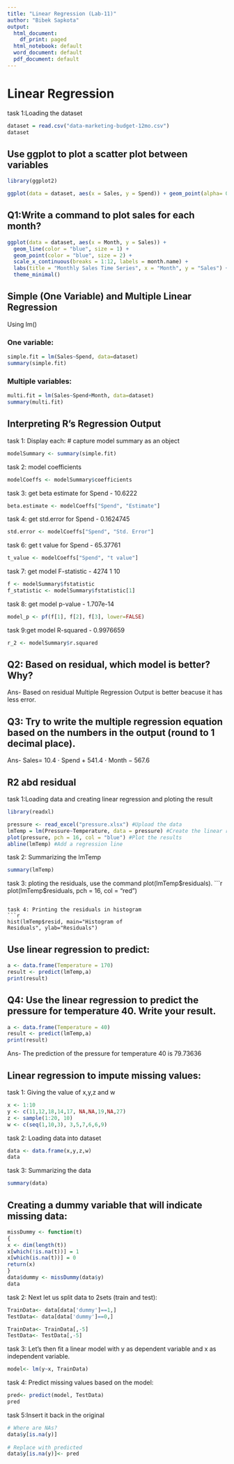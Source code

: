 ```yaml
---
title: "Linear Regression (Lab-11)"
author: "Bibek Sapkota"
output:
  html_document:
    df_print: paged
  html_notebook: default
  word_document: default
  pdf_document: default
---
```


# Linear Regression

task 1:Loading the dataset
```r
dataset = read.csv("data-marketing-budget-12mo.csv")
dataset
```

## Use ggplot to plot a scatter plot between variables

```r
library(ggplot2)

ggplot(data = dataset, aes(x = Sales, y = Spend)) + geom_point(alpha= 0.3, color= "blue") 
```

## Q1:Write a command to plot sales for each month? 

```r
ggplot(data = dataset, aes(x = Month, y = Sales)) +
  geom_line(color = "blue", size = 1) +
  geom_point(color = "blue", size = 2) +
  scale_x_continuous(breaks = 1:12, labels = month.name) +
  labs(title = "Monthly Sales Time Series", x = "Month", y = "Sales") +
  theme_minimal()
```

## Simple (One Variable) and Multiple Linear Regression 
Using lm() 

### One variable: 

```r
simple.fit = lm(Sales~Spend, data=dataset) 
summary(simple.fit) 
```

### Multiple variables: 

```r
multi.fit = lm(Sales~Spend+Month, data=dataset) 
summary(multi.fit) 
```

## Interpreting R’s Regression Output 

task 1: Display each: # capture model summary as an object
```r
modelSummary <- summary(simple.fit) 
```

task 2: model coefficients 
```r
modelCoeffs <- modelSummary$coefficients 
```

task 3: get beta estimate for Spend - 10.6222 
```r
beta.estimate <- modelCoeffs["Spend", "Estimate"] 
```

task 4:  get std.error for Spend - 0.1624745 
```r
std.error <- modelCoeffs["Spend", "Std. Error"]
```

task 6: get t value for Spend - 65.37761 
```r
t_value <- modelCoeffs["Spend", "t value"]
```

task 7: get model F-statistic - 4274 1 10 
```r
f <- modelSummary$fstatistic 
f_statistic <- modelSummary$fstatistic[1] 
```

task 8: get model p-value - 1.707e-14 
```r
model_p <- pf(f[1], f[2], f[3], lower=FALSE) 
```

task 9:get model R-squared - 0.9976659 
```r
r_2 <- modelSummary$r.squared 
```


## Q2: Based on residual, which model is better? Why?
Ans- Based on residual Multiple Regression Output is better beacuse it has less error.


## Q3: Try to write the multiple regression equation based on the numbers in the output (round to 1 decimal place). 
Ans- Sales= 10.4 ⋅ Spend + 541.4 ⋅ Month − 567.6


## R2 abd residual

task 1:Loading data and creating linear regression and ploting the result
```r
library(readxl)

pressure <- read_excel("pressure.xlsx") #Upload the data 
lmTemp = lm(Pressure~Temperature, data = pressure) #Create the linear regression  
plot(pressure, pch = 16, col = "blue") #Plot the results 
abline(lmTemp) #Add a regression line 
```

task 2: Summarizing the lmTemp
```r
summary(lmTemp) 
```

task 3: ploting the residuals, use the command 
plot(lmTemp$residuals).
```r
plot(lmTemp$residuals, pch = 16, col = "red") 
```

task 4: Printing the residuals in histogram
```r
hist(lmTemp$resid, main="Histogram of 
Residuals", ylab="Residuals") 
```

## Use linear regression to predict: 

```r
a <- data.frame(Temperature = 170) 
result <- predict(lmTemp,a) 
print(result) 
```
## Q4: Use the linear regression to predict the pressure for temperature 40. Write your result.
```r
a <- data.frame(Temperature = 40) 
result <- predict(lmTemp,a) 
print(result)
```
Ans-  The prediction of the pressure for temperature 40 is 79.73636

## Linear regression to impute missing values: 

task 1: Giving the value of x,y,z and w
```r
x <- 1:10 
y <- c(11,12,18,14,17, NA,NA,19,NA,27) 
z <- sample(1:20, 10) 
w <- c(seq(1,10,3), 3,5,7,6,6,9) 
```

task 2: Loading data into dataset
```r
data <- data.frame(x,y,z,w) 
data 
```

task 3: Summarizing the data
```r
summary(data) 
```
##  Creating a dummy variable that will indicate missing data: 

```r
missDummy <- function(t) 
{ 
x <- dim(length(t)) 
x[which(!is.na(t))] = 1 
x[which(is.na(t))] = 0 
return(x) 
} 
data$dummy <- missDummy(data$y) 
data 
```


task 2: Next let us split data to 2sets (train and test): 
```r
TrainData<- data[data['dummy']==1,] 
TestData<- data[data['dummy']==0,]

TrainData<- TrainData[,-5] 
TestData<- TestData[,-5] 
```


task 3:  Let's then fit a linear model with y as dependent variable and x as independent variable. 
```r
model<- lm(y~x, TrainData) 
```

task 4: Predict missing values based on the model: 
```r
pred<- predict(model, TestData)  
pred 
```

task 5:Insert it back in the original 
```r
# Where are NAs? 
data$y[is.na(y)] 
 
# Replace with predicted 
data$y[is.na(y)]<- pred 
```
